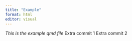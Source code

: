 ```yaml
---
title: "Example"
format: html
editor: visual
---
```


*This is the example qmd file*
Extra commit 1
Extra commit 2